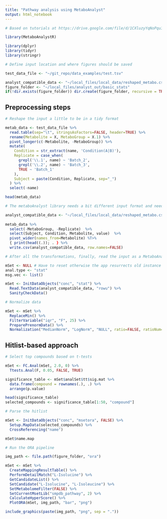 ```yaml
---
title: "Pathway analysis using MetaboAnalyst"
output: html_notebook
---
```


```r
# Based on tutorials at https://drive.google.com/file/d/1CXluzyYqNoPqu1DI3HwvDAmRVGMe825m/view and https://drive.google.com/file/d/1bLHQC8G7n9XyBG4Vim63hhICb4Qtw36M/view

library(MetaboAnalystR)

library(dplyr)
library(tidyr)
library(stringr)
```

```r
# Define input location and where figures should be saved

test_data_file <- "~/git_repo/data_examples/test.tsv"

analyst_compatible_data <- "~/local_files/local_data/reshaped_metabo.csv"
figure_folder <- "~/local_files/analyst_out/basic_stats"
if(!dir.exists(figure_folder)) dir.create(figure_folder, recursive = TRUE)
```

## Preprocessing steps

```r
# Reshape the input a little to be in a tidy format

metab_data <- test_data_file %>%
  read.table(sep="\t", stringsAsFactors=FALSE, header=TRUE) %>%
  rename(Metabolite = X, MetaboGroup = X.1) %>%
  pivot_longer(c(-Metabolite, -MetaboGroup)) %>%
  mutate(
    Condition = str_extract(name, 'Condition(A|B)'),
    Replicate = case_when(
      grepl('\\.1', name) ~ 'Batch_2',
      grepl('\\.2', name) ~ 'Batch_3',
      TRUE ~ 'Batch_1'
    ),
    Subject = paste(Condition, Replicate, sep="_")
  ) %>%
  select(-name)

head(metab_data)
```

```r
# The metaboAnalyst library needs a bit different input format and needs an input file (data frame is not good enough)

analyst_compatible_data <- "~/local_files/local_data/reshaped_metabo.csv"
  
metab_data %>%
  select(-MetaboGroup, -Replicate)  %>%
  select(Subject, Condition, Metabolite, value)  %>%
  pivot_wider(names_from=Metabolite) %T>%
  { print(head((.)); . } %>%
  write.csv(analyst_compatible_data, row.names=FALSE)
```

```r
# After all the transformations, finally, read the input as a MetaboAnalyst object (mSet)

mSet <- NULL # Have to reset otherwise the app resurrects old instance from global when chunk is rerun
anal.type <- "stat"
msg.vec <- list()

mSet <- InitDataObjects("conc", "stat") %>%
  Read.TextData(analyst_compatible_data, "rowu") %>%
  SanityCheckData()
```

```r
# Normalize data

mSet <- mSet %>%
  ReplaceMin() %>%
  FilterVariable("iqr", "F", 25) %>%
  PreparePrenormData() %>%
  Normalization("MedianNorm", "LogNorm", "NULL", ratio=FALSE, ratioNum=20)
```

## Hitlist-based approach


```r
# Select top compounds based on t-tests

mSet <- FC.Anal(mSet, 2.0, 0) %>%
  Ttests.Anal(F, 0.05, FALSE, TRUE)

significance_table <- mSet$analSet$tt$sig.mat %>%
  data.frame(compound = rownames(.), .) %>%
  arrange(p.value)

head(significance_table)
selected_compounds <- significance_table[1:50, "compound"]
```

```r
# Parse the hitlist

mSet <- InitDataObjects("conc", "msetora", FALSE) %>%
  Setup.MapData(selected_compounds) %>%
  CrossReferencing("name")

mSet$name.map
```

```r
# Run the ORA pipeline

img_path <- file.path(figure_folder, "ora")

mSet <- mSet %>%
  CreateMappingResultTable() %>%
  PerformDetailMatch("L-Isolucine") %>%
  GetCandidateList() %>%
  SetCandidate("L-Isolucine", "L-Isoleucine") %>%
  SetMetabolomeFilter(FALSE) %>%
  SetCurrentMsetLib("smpdb_pathway", 2) %>%
  CalculateHyperScore() %>%
  PlotORA(mSet, img_path, "bar", "png")

include_graphics(paste(img_path, "png", sep = "."))
```